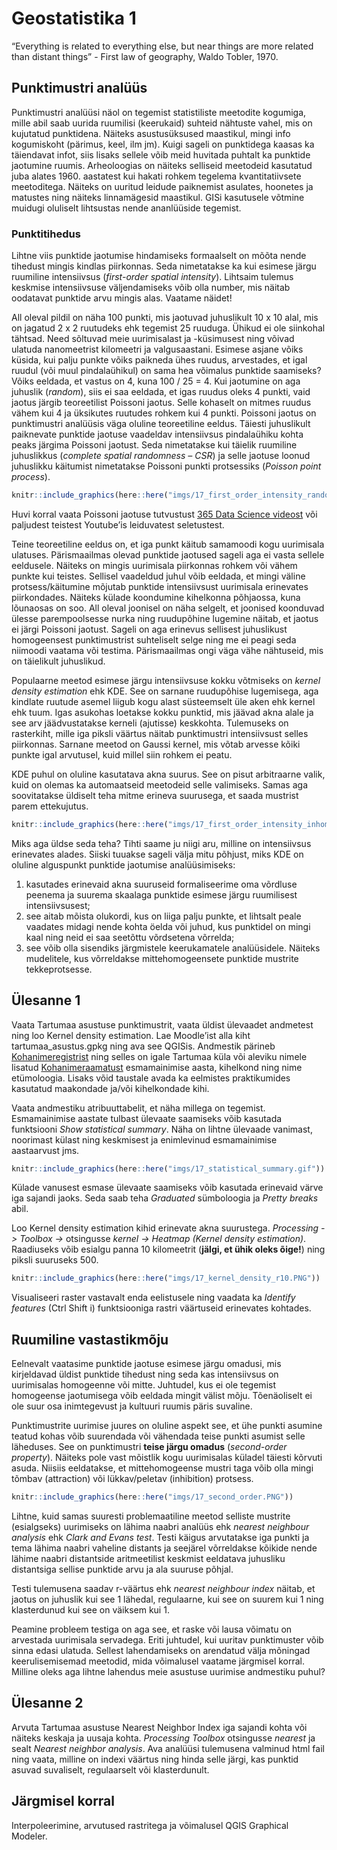# Geostatistika 1 {#geostatistika1}


"Everything is related to everything else, but near things are more related than distant things" - First law of geography, Waldo Tobler, 1970.

## Punktimustri analüüs 

Punktimustri analüüsi näol on tegemist statistiliste meetodite kogumiga, mille abil saab uurida ruumilisi (keerukaid) suhteid nähtuste vahel, mis on kujutatud punktidena. Näiteks asustusüksused maastikul, mingi info kogumiskoht (pärimus, keel, ilm jm). Kuigi sageli on punktidega kaasas ka täiendavat infot, siis lisaks sellele võib meid huvitada puhtalt ka punktide jaotumine ruumis. Arheoloogias on näiteks selliseid meetodeid kasutatud juba alates 1960. aastatest kui hakati rohkem tegelema kvantitatiivsete meetoditega. Näiteks on uuritud leidude paiknemist asulates, hoonetes ja matustes ning näiteks linnamägesid maastikul. GISi kasutusele võtmine muidugi oluliselt lihtsustas nende ananlüüside tegemist. 

### Punktitihedus

Lihtne viis punktide jaotumise hindamiseks formaalselt on mõõta nende tihedust mingis kindlas piirkonnas. Seda nimetatakse ka kui esimese järgu ruumiline intensiivsus (*first-order spatial intensity*). Lihtsaim tulemus keskmise intensiivsuse väljendamiseks võib olla number, mis näitab oodatavat punktide arvu mingis alas. Vaatame näidet! 

All oleval pildil on näha 100 punkti, mis jaotuvad juhuslikult 10 x 10 alal, mis on jagatud 2 x 2 ruutudeks ehk tegemist 25 ruuduga. Ühikud ei ole siinkohal tähtsad. Need sõltuvad meie uurimisalast ja -küsimusest ning võivad ulatuda nanomeetrist kilomeetri ja valgusaastani. Esimese asjane võiks küsida, kui palju punkte võiks paikneda ühes ruudus, arvestades, et igal ruudul (või muul pindalaühikul) on sama hea võimalus punktide saamiseks? Võiks eeldada, et vastus on 4, kuna 100 / 25 = 4. Kui jaotumine on aga juhuslik (*random*), siis ei saa eeldada, et igas ruudus oleks 4 punkti, vaid jaotus järgib teoreetilist Poissoni jaotus. Selle kohaselt on mitmes ruudus vähem kui 4 ja üksikutes ruutudes rohkem kui 4 punkti. Poissoni jaotus on punktimustri analüüsis väga oluline teoreetiline eeldus. Täiesti juhuslikult paiknevate punktide jaotuse vaadeldav intensiivsus pindalaühiku kohta peaks järgima Poissoni jaotust. Seda nimetatakse kui täielik ruumiline juhuslikkus (*complete spatial randomness – CSR*) ja selle jaotuse loonud juhuslikku käitumist nimetatakse Poissoni punkti protsessiks (*Poisson point process*).

```r
knitr::include_graphics(here::here("imgs/17_first_order_intensity_random.PNG"))
```

Huvi korral vaata Poissoni jaotuse tutvustust [365 Data Science videost](https://www.youtube.com/watch?v=BbLfV0wOeyc) või paljudest teistest Youtube'is leiduvatest seletustest.

Teine teoreetiline eeldus on, et iga punkt käitub samamoodi kogu uurimisala ulatuses. Pärismaailmas olevad punktide jaotused sageli aga ei vasta sellele eeldusele. Näiteks on mingis uurimisala piirkonnas rohkem või vähem punkte kui teistes. Sellisel vaadeldud juhul võib eeldada, et mingi väline protsess/käitumine mõjutab punktide intensiivsust uurimisala erinevates piirkondades. Näiteks külade koondumine kihelkonna põhjaossa, kuna lõunaosas on soo. All oleval joonisel on näha selgelt, et joonised koonduvad ülesse parempoolsesse nurka ning ruudupõhine lugemine näitab, et jaotus ei järgi Poissoni jaotust. Sageli on aga erinevus sellisest juhuslikust homogeensest punktimustrist suhteliselt selge ning me ei peagi seda niimoodi vaatama või testima. Pärismaailmas ongi väga vähe nähtuseid, mis on täielikult juhuslikud.

Populaarne meetod esimese järgu intensiivsuse kokku võtmiseks on *kernel density estimation* ehk KDE. See on sarnane ruudupõhise lugemisega, aga kindlate ruutude asemel liigub kogu alast süsteemselt üle aken ehk kernel ehk tuum. Igas asukohas loetakse kokku punktid, mis jäävad akna alale ja see arv jäädvustatakse kerneli (ajutisse) keskkohta. Tulemuseks on rasterkiht, mille iga piksli väärtus näitab punktimustri intensiivsust selles piirkonnas. Sarnane meetod on Gaussi kernel, mis võtab arvesse kõiki punkte igal arvutusel, kuid millel siin rohkem ei peatu. 

KDE puhul on oluline kasutatava akna suurus. See on pisut arbitraarne valik, kuid on olemas ka automaatseid meetodeid selle valimiseks. Samas aga soovitatakse üldiselt teha mitme erineva suurusega, et saada mustrist parem ettekujutus.

```r
knitr::include_graphics(here::here("imgs/17_first_order_intensity_inhomogenous.PNG"))
```


Miks aga üldse seda teha? Tihti saame ju niigi aru, milline on intensiivsus erinevates alades. Siiski tuuakse sageli välja mitu põhjust, miks KDE on oluline alguspunkt punktide jaotumise analüüsimiseks: 

1. kasutades erinevaid akna suuruseid formaliseerime oma võrdluse peenema ja suurema skaalaga punktide esimese järgu ruumilisest intensiivsusest;
2. see aitab mõista olukordi, kus on liiga palju punkte, et lihtsalt peale vaadates midagi nende kohta öelda või juhud, kus punktidel on mingi kaal ning neid ei saa seetõttu võrdsetena võrrelda; 
3. see võib olla sisendiks järgmistele keerukamatele analüüsidele. Näiteks mudelitele, kus võrreldakse mittehomogeensete punktide mustrite tekkeprotsesse.

<!-- ## Terminid -->

<!-- - CRS - complete spatial randomness -->
<!-- - IRP - independent random process -->
<!-- - first order effect -->
<!-- - second order effect -->
<!-- - deterministic -->
<!-- - stochasticity -->
<!-- - Tobler’s first law of geography -->
<!-- - spatial autocorrelation -->
<!-- - ääre efektid -->


## Ülesanne 1

Vaata Tartumaa asustuse punktimustrit, vaata üldist ülevaadet andmetest ning loo Kernel density estimation. Lae Moodle'ist alla kiht tartumaa_asustus.gpkg ning ava see QGISis. Andmestik pärineb [Kohanimeregistrist](https://kohanimeregister.ee/knravalik/) ning selles on igale Tartumaa küla või aleviku nimele lisatud [Kohanimeraamatust](https://www.eki.ee/dict/knr/) esmamainimise aasta, kihelkond ning nime etümoloogia. Lisaks võid taustale avada ka eelmistes praktikumides kasutatud maakondade ja/või kihelkondade kihi.

Vaata andmestiku atribuuttabelit, et näha millega on tegemist. Esmamainimise aastate tulbast ülevaate saamiseks võib kasutada funktsiooni *Show statistical summary*. Näha on lihtne ülevaade vanimast, noorimast külast ning keskmisest ja enimlevinud esmamainimise aastaarvust jms. 

```r
knitr::include_graphics(here::here("imgs/17_statistical_summary.gif"))
```

Külade vanusest esmase ülevaate saamiseks võib kasutada erinevaid värve iga sajandi jaoks. Seda saab teha *Graduated* sümboloogia ja *Pretty breaks* abil.

Loo Kernel density estimation kihid erinevate akna suurustega. *Processing -> Toolbox ->* otsingusse *kernel* *-> Heatmap (Kernel density estimation)*. Raadiuseks võib esialgu panna 10 kilomeetrit (**jälgi, et ühik oleks õige!**) ning piksli suuruseks 500.

```r
knitr::include_graphics(here::here("imgs/17_kernel_density_r10.PNG"))
```

Visualiseeri raster vastavalt enda eelistusele ning vaadata ka *Identify features* (Ctrl Shift i) funktsiooniga rastri väärtuseid erinevates kohtades.



## Ruumiline vastastikmõju

Eelnevalt vaatasime punktide jaotuse esimese järgu omadusi, mis kirjeldavad üldist punktide tihedust ning seda kas intensiivsus on uurimisalas homogeenne või mitte. Juhtudel, kus ei ole tegemist homogeense jaotumisega võib eeldada mingit välist mõju. Tõenäoliselt ei ole suur osa inimtegevust ja kultuuri ruumis päris suvaline.

Punktimustrite uurimise juures on oluline aspekt see, et ühe punkti asumine teatud kohas võib suurendada või vähendada teise punkti asumist selle läheduses. See on punktimustri **teise järgu omadus** (*second-order property*). Näiteks pole vast mõistlik kogu uurimisalas küladel täiesti kõrvuti asuda. Niisiis eeldatakse, et mittehomogeense mustri taga võib olla mingi tõmbav (attraction) või lükkav/peletav (inhibition) protsess. 

```r
knitr::include_graphics(here::here("imgs/17_second_order.PNG"))
```

Lihtne, kuid samas suuresti problemaatiline meetod selliste mustrite (esialgseks) uurimiseks on lähima naabri analüüs ehk *nearest neighbour analysis* ehk *Clark and Evans test*. Testi käigus arvutatakse iga punkti ja tema lähima naabri vaheline distants ja seejärel võrreldakse kõikide nende lähime naabri distantside aritmeetilist keskmist eeldatava juhusliku distantsiga sellise punktide arvu ja ala suuruse põhjal.

Testi tulemusena saadav r-väärtus ehk *nearest neighbour index* näitab, et jaotus on juhuslik kui see 1 lähedal, regulaarne, kui see on suurem kui 1 ning klasterdunud kui see on väiksem kui 1.   

Peamine probleem testiga on aga see, et raske või lausa võimatu on arvestada uurimisala servadega. Eriti juhtudel, kui uuritav punktimuster võib sinna edasi ulatuda. Sellest lahendamiseks on arendatud välja mõningad keerulisemisemad meetodid, mida võimalusel vaatame järgmisel korral. Milline oleks aga lihtne lahendus meie asustuse uurimise andmestiku puhul? 

<!-- arheo ja sullivani raamatust -->

<!-- https://docs.qgis.org/3.16/en/docs/training_manual/vector_analysis/spatial_statistics.html -->

<!-- kernel density estimation. heatmap -->

<!-- dbscan clustering, v.cluster -->

<!-- ## voronoi polygons  -->

<!-- ## interpolation -->

<!-- mis oleks hea data set, et oleks loogiline. -->

<!-- ## graphical model builder -->

<!-- ### Ülesanne 2 -->

<!-- Tartumaa asustuse kernel density ja gaussian density. Võrrelda kihelkondade jaotumisega.  -->

## Ülesanne 2

Arvuta Tartumaa asustuse Nearest Neighbor Index iga sajandi kohta või näiteks keskaja ja uusaja kohta. *Processing Toolbox* otsingusse *nearest* ja sealt *Nearest neighbor analysis*. Ava analüüsi tulemusena valminud html fail ning vaata, milline on indexi väärtus ning hinda selle järgi, kas punktid asuvad suvaliselt, regulaarselt või klasterdunult. 

## Järgmisel korral 

Interpoleerimine, arvutused rastritega ja võimalusel QGIS Graphical Modeler. 


<!-- Liina küsimus: -->
<!-- Mul on küsimus tulevaseks projektiks, et kui mul on samamoodi punktid erinevate väärtustega, siis kuidas oleks võimalik nende punktide põhjal arvutada välja maakondade keskmine? Idee on maakonnad skooride järgi eristada. -->
